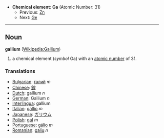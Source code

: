 *'''Chemical element''': '''Ga''' (Atomic Number: 31)
**Previous: [[Zinc|Zn]]
**Next: [[Germanium|Ge]]
----
== Noun ==
'''gallium''' ([[en:Gallium|Wikipedia:Gallium]])

# a chemical element (''symbol'' Ga) with an [[atomic number]] of 31.

===Translations===
*[[Bulgarian]]: [[галий]] ''m''
*[[Chinese]]: [[鎵]]
*[[Dutch]]: gallium ''n''
*[[German]]: Gallium ''n''
*[[Interlingua]]: gallium
*[[Italian]]: [[gallio]] ''m''
*[[Japanese]]: [[ガリウム]]
*[[Polish]]: [[gal]] ''m''
*[[Portuguese]]: [[gálio]] ''m''
*[[Romanian]]: [[galiu]] ''n''